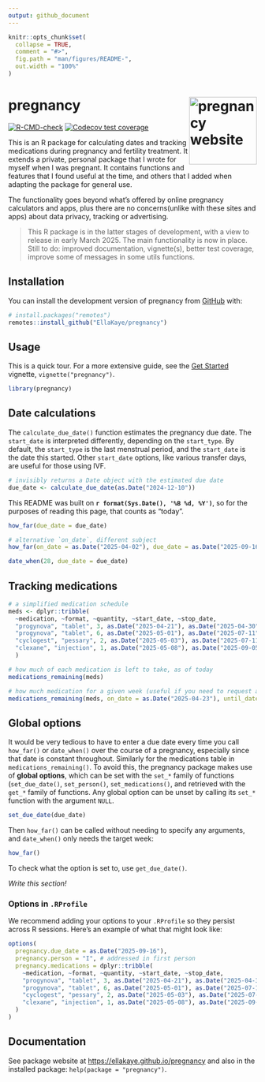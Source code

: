 ```yaml
---
output: github_document
---
```


<!-- README.md is generated from README.Rmd. Please edit that file -->

```r
knitr::opts_chunk$set(
  collapse = TRUE,
  comment = "#>",
  fig.path = "man/figures/README-",
  out.width = "100%"
)
```

# pregnancy <a href="https://ellakaye.github.io/pregnancy/"><img src="man/figures/logo.png" align="right" height="137" alt="pregnancy website" /></a>

<!-- badges: start -->
[![R-CMD-check](https://github.com/EllaKaye/pregnancy/actions/workflows/R-CMD-check.yaml/badge.svg)](https://github.com/EllaKaye/pregnancy/actions/workflows/R-CMD-check.yaml)
[![Codecov test coverage](https://codecov.io/gh/EllaKaye/pregnancy/branch/main/graph/badge.svg)](https://app.codecov.io/gh/EllaKaye/pregnancy?branch=main)
<!-- badges: end -->

This is an R package for calculating dates and tracking medications during pregnancy and fertility treatment. 
It extends a private, personal package that I wrote for myself when I was pregnant.
It contains functions and features that I found useful at the time, 
and others that I added when adapting the package for general use.

The functionality goes beyond what's offered by online pregnancy calculators and apps, 
plus there are no concerns(unlike with these sites and apps) about data privacy, tracking or advertising.

> This R package is in the latter stages of development, with a view to release in early March 2025.
> The main functionality is now in place.
> Still to do: improved documentation, vignette(s), better test coverage, improve some of messages in some utils functions.

## Installation 

You can install the development version of pregnancy from [GitHub](https://github.com/) with: 

``` r 
# install.packages("remotes") 
remotes::install_github("EllaKaye/pregnancy") 
```

## Usage

This is a quick tour. For a more extensive guide, see the [Get Started](https://ellakaye.github.io/pregnancy/articles/pregnancy.html) vignette, `vignette("pregnancy")`.

```r
library(pregnancy)
```

## Date calculations

The `calculate_due_date()` function estimates the pregnancy due date. 
The `start_date` is interpreted differently, depending on the `start_type`. 
By default, the `start_type` is the last menstrual period, and the `start_date` is the date this started.
Other `start_date` options, like various transfer days, are useful for those using IVF.

```r
# invisibly returns a Date object with the estimated due date
due_date <- calculate_due_date(as.Date("2024-12-10"))
```

This README was built on **`r format(Sys.Date(), '%B %d, %Y')`**, 
so for the purposes of reading this page, that counts as "today".

```r
how_far(due_date = due_date)

# alternative `on_date`, different subject
how_far(on_date = as.Date("2025-04-02"), due_date = as.Date("2025-09-16"), person = "Ruth")
```

```r
date_when(28, due_date = due_date)
```


## Tracking medications

```r
# a simplified medication schedule
meds <- dplyr::tribble(
  ~medication, ~format, ~quantity, ~start_date, ~stop_date,
  "progynova", "tablet", 3, as.Date("2025-04-21"), as.Date("2025-04-30"),
  "progynova", "tablet", 6, as.Date("2025-05-01"), as.Date("2025-07-11"),
  "cyclogest", "pessary", 2, as.Date("2025-05-03"), as.Date("2025-07-11"),
  "clexane", "injection", 1, as.Date("2025-05-08"), as.Date("2025-09-05")
  )
```

```r
# how much of each medication is left to take, as of today
medications_remaining(meds)
```

```r
# how much medication for a given week (useful if you need to request a prescription)
medications_remaining(meds, on_date = as.Date("2025-04-23"), until_date = as.Date("2025-04-29"))
```

## Global options

It would be very tedious to have to enter a due date every time you call `how_far()` or `date_when()` over the course of a pregnancy, 
especially since that date is constant throughout. 
Similarly for the medications table in `medications_remaining()`.
To avoid this, the pregnancy package makes use of **global options**, 
which can be set with the `set_*` family of functions (`set_due_date()`, `set_person()`, `set_medications()`, 
and retrieved with the `get_*` family of functions.
Any global option can be unset by calling its `set_*` function with the argument `NULL`.

```r
set_due_date(due_date)
```

Then `how_far()` can be called without needing to specify any arguments, 
and `date_when()` only needs the target week:

```r
how_far()
```

To check what the option is set to, use `get_due_date()`.

*Write this section!*

### Options in `.RProfile`

We recommend adding your options to your `.RProfile` so they persist across R sessions.
Here's an example of what that might look like:

``` r
options(
  pregnancy.due_date = as.Date("2025-09-16"),
  pregnancy.person = "I", # addressed in first person
  pregnancy.medications = dplyr::tribble(
    ~medication, ~format, ~quantity, ~start_date, ~stop_date,
    "progynova", "tablet", 3, as.Date("2025-04-21"), as.Date("2025-04-30"),
    "progynova", "tablet", 6, as.Date("2025-05-01"), as.Date("2025-07-11"),
    "cyclogest", "pessary", 2, as.Date("2025-05-03"), as.Date("2025-07-11"),
    "clexane", "injection", 1, as.Date("2025-05-08"), as.Date("2025-09-05")
  )
)
```

## Documentation

See package website at <https://ellakaye.github.io/pregnancy> 
and also in the installed package: `help(package = "pregnancy")`.